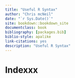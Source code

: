 ```yaml
---
title: "Useful R Syntax"
author: "Chris mcNeil"
date: "`r Sys.Date()`"
site: bookdown::bookdown_site
documentclass: book
bibliography: [packages.bib]
biblio-style: apalike
link-citations: yes
description: "Useful R Syntax"
---
```


# Indexxx